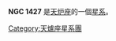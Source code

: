 {{NGCInfoBox|NGCID=NGC 1427|發現者=約翰·弗里德里希·威廉·赫歇爾|發現日期=1837年11月28日|其他編號=ESO 358-52,MCG -6-9-21,FCC 276|曆元=J2000.0|赤經=3時42分19.2秒
|赤緯=-35°23'34"|星座=天炉座|星體=星系|星等=10.8|表面亮度=13.4|藍等=11.8}}

'''NGC 1427''' 是[[天炉座|天炉座]]的一個[[星系|星系]]。

{{NGCReference|1427}}
{{Catalogs|NGC=1427}}
[[Category:天爐座星系團|Category:天爐座星系團]]